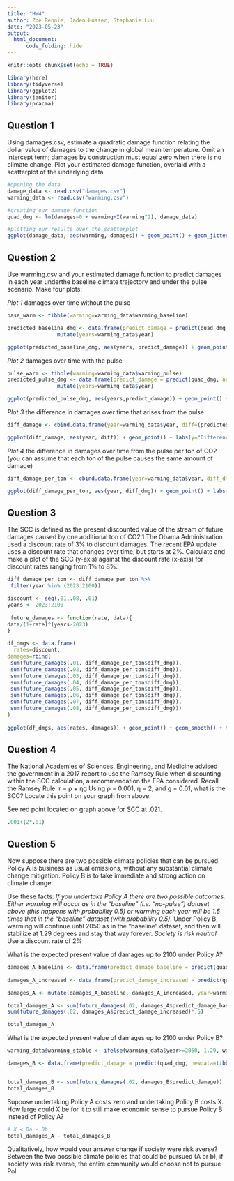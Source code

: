 ```yaml
---
title: "HW4"
author: Zoe Rennie, Jaden Husser, Stephanie Luu 
date: "2023-05-23"
output: 
  html_document:
      code_folding: hide
---
```


```r
knitr::opts_chunk$set(echo = TRUE)

library(here)
library(tidyverse)
library(ggplot2)
library(janitor)
library(pracma)
```

## Question 1
Using damages.csv, estimate a quadratic damage function relating the dollar value of damages to the change in global mean temperature. Omit an intercept term; damages by construction must equal zero when there is no climate change. Plot your estimated damage function, overlaid with a scatterplot of the underlying data

```r
#opening the data 
damage_data <- read.csv("damages.csv")
warming_data <- read.csv("warming.csv")

#creating our damage function
quad_dmg <- lm(damages~0 + warming+I(warming^2), damage_data)

#plotting our results over the scatterplot
ggplot(damage_data, aes(warming, damages)) + geom_point() + geom_jitter(width=.2) + stat_smooth(method = "lm", formula = y ~ x + I(x^2), size = 1) + ggtitle("Damages ($) Related to Global Mean Temperature Change (Celcius)") +labs(x="Warming (Celcius)", y="Damages ($)") + theme_minimal()
```

## Question 2 
Use warming.csv and your estimated damage function to predict damages in each year underthe baseline climate trajectory and under the pulse scenario. Make four plots: 

*Plot 1* damages over time without the pulse
```r
base_warm <- tibble(warming=warming_data$warming_baseline)

predicted_baseline_dmg <- data.frame(predict_damage = predict(quad_dmg, newdata=tibble(warming=warming_data$warming_baseline))) %>%
                mutate(years=warming_data$year)

ggplot(predicted_baseline_dmg, aes(years, predict_damage)) + geom_point() + ggtitle("Predicted Damages Overtime Without Pulse")+ labs(x="Years", y="Predicted Damage")+theme_minimal()
```

*Plot 2* damages over time with the pulse
```r
pulse_warm <- tibble(warming=warming_data$warming_pulse)
predicted_pulse_dmg <- data.frame(predict_damage = predict(quad_dmg, newdata=pulse_warm)) %>%
                mutate(years=warming_data$year)

ggplot(predicted_pulse_dmg, aes(years,predict_damage)) + geom_point() + ggtitle("Predicted Damages Overtime With Pulse")+ labs(x="Years", y="Predicted Damage")+theme_minimal()
```

*Plot 3* the difference in damages over time that arises from the pulse
```r
diff_damage <- cbind.data.frame(year=warming_data$year, diff=(predicted_pulse_dmg$predict_damage - predicted_baseline_dmg$predict_damage))

ggplot(diff_damage, aes(year, diff)) + geom_point() + labs(y="Difference between Baseline and Pulse", x="Years")+ggtitle("Difference in Damages Over Time that Arise from Pulse") + theme_minimal()
```

*Plot 4* the difference in damages over time from the pulse per ton of CO2 (you can assume that each ton of the pulse causes the same amount of damage)
```r
diff_damage_per_ton <- cbind.data.frame(year=warming_data$year, diff_dmg=(predicted_pulse_dmg$predict_damage - predicted_baseline_dmg$predict_damage)/(35*10^9))

ggplot(diff_damage_per_ton, aes(year, diff_dmg)) + geom_point() + labs(y="Difference between Baseline and Pulse per Ton", x="Years") + ggtitle("Difference in Damages Over Time that Arise from Pulse per Ton CO2") + theme_minimal()
```

## Question 3
The SCC is defined as the present discounted value of the stream of future damages caused by one additional ton of CO2.1 The Obama Administration used a discount rate of 3% to discount damages. The recent EPA update uses a discount rate that changes over time, but starts at 2%. Calculate and make a plot of the SCC (y-axis) against the discount rate (x-axis) for discount rates ranging from 1% to 8%.

```r
diff_damage_per_ton <- diff_damage_per_ton %>% 
 filter(year %in% (2023:2100))

discount <- seq(.01,.08, .01)
years <- 2023:2100
 
 future_damages <- function(rate, data){
data/(1+rate)^(years-2023)
}

df_dmgs <- data.frame(
  rates=discount,
damages=rbind(
 sum(future_damages(.01, diff_damage_per_ton$diff_dmg)),
 sum(future_damages(.02, diff_damage_per_ton$diff_dmg)),
 sum(future_damages(.03, diff_damage_per_ton$diff_dmg)),
 sum(future_damages(.04, diff_damage_per_ton$diff_dmg)),
 sum(future_damages(.05, diff_damage_per_ton$diff_dmg)),
 sum(future_damages(.06, diff_damage_per_ton$diff_dmg)),
 sum(future_damages(.07, diff_damage_per_ton$diff_dmg)),
 sum(future_damages(.08, diff_damage_per_ton$diff_dmg)))
)
 
ggplot(df_dmgs, aes(rates, damages)) + geom_point() + geom_smooth() + theme_minimal() + ggtitle("Change in Damage Per Ton Carbon Over Discount Rates") + labs(x="Rates", y="Damage per Ton Carbon") + geom_point(aes(x= .021, y =152), colour = "red")
```

## Question 4 
The National Academies of Sciences, Engineering, and Medicine advised the government in a 2017 report to use the Ramsey Rule when discounting within the SCC calculation, a recommendation the EPA considered. Recall the Ramsey Rule: r = ρ + ηg
Using ρ = 0.001, η = 2, and g = 0.01, what is the SCC? Locate this point on your graph from above. 

See red point located on graph above for SCC at .021. 

```r
.001+(2*.01)
```

## Question 5
Now suppose there are two possible climate policies that can be pursued. Policy A is business as usual emissions, without any substantial climate change mitigation. Policy B is to take immediate and strong action on climate change. 

Use these facts:
*If you undertake Policy A there are two possible outcomes. Either warming will occur as in the “baseline” (i.e. “no-pulse”) dataset above (this happens with probability 0.5) or warming each year will be 1.5 times that in the “baseline” dataset (with probability 0.5).
*Under Policy B, warming will continue until 2050 as in the “baseline” dataset, and then will stabilize at 1.29 degrees and stay that way forever.
*Society is risk neutral
*Use a discount rate of 2%

What is the expected present value of damages up to 2100 under Policy A?

```r
damages_A_baseline <- data.frame(predict_damage_baseline = predict(quad_dmg, newdata=tibble(warming=warming_data$warming_baseline)))
 
damages_A_increased <- data.frame(predict_damage_increased = predict(quad_dmg, newdata=tibble(warming=warming_data$warming_baseline*1.5)))

damages_A <- mutate(damages_A_baseline, damages_A_increased, year=warming_data$year) %>% filter(year %in% (2023:2100))

total_damages_A <- sum(future_damages(.02, damages_A$predict_damage_baseline)*.5) +
sum(future_damages(.02, damages_A$predict_damage_increased)*.5)

total_damages_A
```


What is the expected present value of damages up to 2100 under Policy B? 

```r
warming_data$warming_stable <- ifelse(warming_data$year>=2050, 1.29, warming_data$warming_baseline)

damages_B <- data.frame(predict_damage = predict(quad_dmg, newdata=tibble(warming=warming_data$warming_stable))) %>% mutate(years=warming_data$year) %>% filter(years %in% (2023:2100))


total_damages_B <- sum(future_damages(.02, damages_B$predict_damage))
total_damages_B
```


Suppose undertaking Policy A costs zero and undertaking Policy B costs X. How large could X be for it to still make economic sense to pursue Policy B instead of Policy A? 

```r
# X < Da - Db
total_damages_A - total_damages_B
```


Qualitatively, how would your answer change if society were risk averse?
Between the two possible climate policies that could be pursued (A or b), if society was risk averse, the entire community would choose not to pursue Pol







